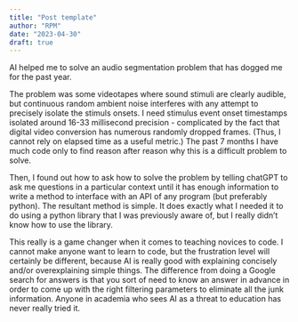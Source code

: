 ```yaml
---
title: "Post template"
author: "RPM"
date: "2023-04-30"
draft: true
---
```


AI helped me to solve an audio segmentation problem that has dogged me for the past year. 

The problem was some videotapes where sound stimuli are clearly audible, but continuous random ambient noise interferes with any attempt to precisely isolate the stimuls onsets. I need stimulus event onset timestamps isolated around 16-33 millisecond precision - complicated by the fact that digital video conversion has numerous randomly dropped frames. (Thus, I cannot rely on elapsed time as a useful metric.) The past 7 months I have much code only to find reason after reason why this is a difficult problem to solve.

Then, I found out how to ask how to solve the problem by telling chatGPT to ask me questions in a particular context until it has enough information to write a method to interface with an API of any program (but preferably python). The resultant method is simple. It does exactly what I needed it to do using a python library that I was previously aware of, but I really didn't know how to use the library. 

This really is a game changer when it comes to teaching novices to code. I cannot make anyone want to learn to code, but the frustration level will certainly be different, because AI is really good with explaining concisely and/or overexplaining simple things. The difference from doing a Google search for answers is that you sort of need to know an answer in advance in order to come up with the right filtering parameters to eliminate all the junk information. Anyone in academia who sees AI as a threat to education has never really tried it. 
